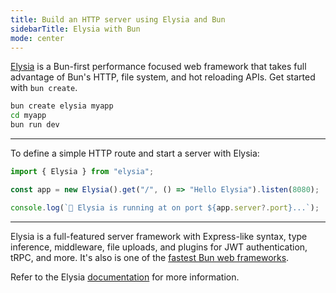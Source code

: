 ```yaml
---
title: Build an HTTP server using Elysia and Bun
sidebarTitle: Elysia with Bun
mode: center
---
```


[Elysia](https://elysiajs.com) is a Bun-first performance focused web framework that takes full advantage of Bun's HTTP, file system, and hot reloading APIs. Get started with `bun create`.

```bash terminal icon="terminal"
bun create elysia myapp
cd myapp
bun run dev
```

---

To define a simple HTTP route and start a server with Elysia:

```ts server.ts icon="/icons/typescript.svg"
import { Elysia } from "elysia";

const app = new Elysia().get("/", () => "Hello Elysia").listen(8080);

console.log(`🦊 Elysia is running at on port ${app.server?.port}...`);
```

---

Elysia is a full-featured server framework with Express-like syntax, type inference, middleware, file uploads, and plugins for JWT authentication, tRPC, and more. It's also is one of the [fastest Bun web frameworks](https://github.com/SaltyAom/bun-http-framework-benchmark).

Refer to the Elysia [documentation](https://elysiajs.com/quick-start.html) for more information.
